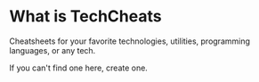 # What is TechCheats
 
Cheatsheets for your favorite technologies, utilities, programming languages, or any tech. 

If you can't find one here, create one.
